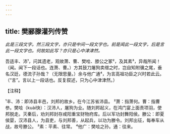 ```yaml
---
---
---
```

title: 樊郦滕灌列传赞
---



*此是三段文字。然三段文字，亦只是中间一段文字也。前是闻此一段文字，后是言此一段文字也。何故如此写？亦只是心中津津然。*

吾适丰、沛¹，问其遗老，观故萧、曹、樊哙、膝公之冢²，及其素³，异哉所闻！（闻。闻下一段话也。连萧、曹。）方其鼓刀屠狗卖缯之时，岂自知附骥之尾，垂名汉廷，德流子孙哉？（无限思量。）余与他广通⁴，为言高祖功臣之兴时若此云。（“言”。言以上一段话也。反复叙述，只为心中津津然。）

【注释】

¹丰、沛：即沛县丰邑，刘邦的故乡。在今江苏省沛县。
²萧：指萧何。曹：指曹参。樊哙（kuài快）：汉沛人，屠狗为业。随刘邦起义，在鸿门宴上面责项羽，使邦脱走。灭秦后，劝刘邦封存咸阳重宝财物府库。后以军功封舞阳侯。滕公：即夏侯婴，汉沛县人，为县吏，与刘邦善，从起兵，以功为滕令。刘邦出征，每奉车从战，故号滕公。
³素：平素、往常。
⁴他广：樊哙之孙。通：往来。
